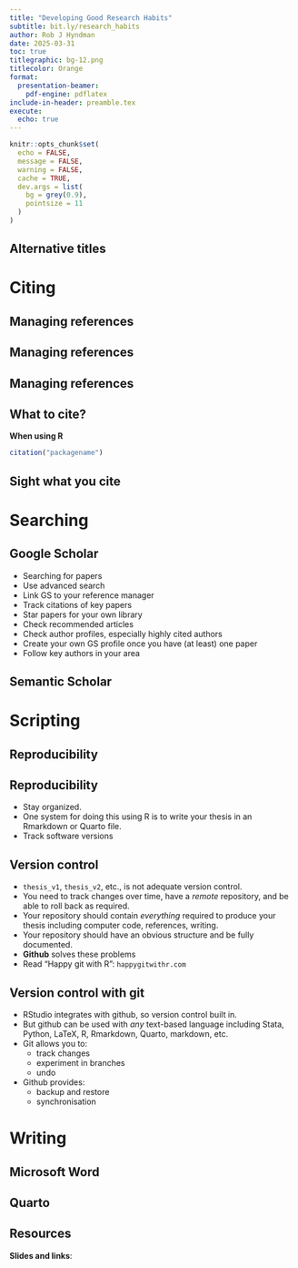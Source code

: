 ```yaml
---
title: "Developing Good Research Habits"
subtitle: bit.ly/research_habits
author: Rob J Hyndman
date: 2025-03-31
toc: true
titlegraphic: bg-12.png
titlecolor: Orange
format:
  presentation-beamer:
    pdf-engine: pdflatex
include-in-header: preamble.tex
execute:
  echo: true
---
```


```r
knitr::opts_chunk$set(
  echo = FALSE,
  message = FALSE,
  warning = FALSE,
  cache = TRUE,
  dev.args = list(
    bg = grey(0.9),
    pointsize = 11
  )
)
```

## Alternative titles

\begin{textblock}{7.7}(0.6,1.7)
\begin{block}{}
There's more to being a researcher than writing a thesis
\end{block}
\only<2->{\begin{block}{}
What you should know but probably don't
\end{block}}
\only<3->{\begin{block}{}
Listen up, young padawans
\end{block}}
\end{textblock}

\only<3>{\placefig{9}{1.1}{width=7cm}{yoda}}

# Citing


## Managing references

\placefig{8.7}{2.6}{width=6.1cm}{Zotero}

\begin{textblock}{7.}(.4,0.95)
\begin{alertblock}{Zotero\phantom{y}}\fontsize{12}{12}\sf
\begin{itemize}\itemsep=1.mm
\item[\textcolor{white}{\ding{229}}] Free and on all operating systems
\item[\textcolor{white}{\ding{229}}] Web-version and local version synced
\item[\textcolor{white}{\ding{229}}] Browser extension for adding papers/books
\item[\textcolor{white}{\ding{229}}] Attach notes and annotations to papers.
\item[\textcolor{white}{\ding{229}}] Works with Word, LibreOffice or LaTeX.
\item[\textcolor{white}{\ding{229}}] Generate bibliography automatically
\item[\textcolor{white}{\ding{229}}] Handles all formatting for you.
\end{itemize}
\end{alertblock}
\end{textblock}

\begin{textblock}{7.7}(7.9,6.5)\fontsize{12}{13}\sf
\begin{block}{To install:}
\begin{itemize}
\item Set up account at \url{www.zotero.org}
\item Download from \url{www.zotero.org}
\end{itemize}
\end{block}
\end{textblock}\vspace*{10cm}

## Managing references

\placefig{9.2}{1.25}{width=5.3cm}{Mendeley}

\begin{textblock}{7.}(.4,0.95)
\begin{alertblock}{Mendeley}\fontsize{12}{12}\sf
\begin{itemize}\itemsep=1.mm
\item[\textcolor{white}{\ding{229}}] Free and on all operating systems
\item[\textcolor{white}{\ding{229}}] Web-version and local version synced
\item[\textcolor{white}{\ding{229}}] Browser extension for adding papers/books
\item[\textcolor{white}{\ding{229}}] Attach notes and annotations to papers.
\item[\textcolor{white}{\ding{229}}] Works with Word, LibreOffice or LaTeX.
\item[\textcolor{white}{\ding{229}}] Generate bibliography automatically
\item[\textcolor{white}{\ding{229}}] Handles all formatting for you.
\end{itemize}
\end{alertblock}
\end{textblock}

\begin{textblock}{7.7}(7.9,6.5)\fontsize{12}{13}\sf
\begin{block}{To install:}
\begin{itemize}
\item Set up account at \url{mendeley.com}
\item Download from \url{mendeley.com}
\end{itemize}
\end{block}
\end{textblock}\vspace*{10cm}

## Managing references

\placefig{8.7}{2}{width=6.1cm}{Paperpile}

\begin{textblock}{7.}(.4,0.95)
\begin{alertblock}{Paperpile}\fontsize{12}{12}\sf
\begin{itemize}\itemsep=2.mm
\item[\textcolor{white}{\ding{229}}] \$3 per month and runs on Google Chrome
\item[\textcolor{white}{\ding{229}}] Papers stored on Google Drive
\item[\textcolor{white}{\ding{229}}] Browser extension for adding papers/books
\item[\textcolor{white}{\ding{229}}] Works with Google Docs or LaTeX.
\item[\textcolor{white}{\ding{229}}] Generate bibliography automatically
\item[\textcolor{white}{\ding{229}}] Handles all formatting for you.
\item[\textcolor{white}{\ding{229}}] Amazingly fast
\end{itemize}
\end{alertblock}
\end{textblock}

\begin{textblock}{7.7}(7.9,6.2)\fontsize{12}{13}\sf
\begin{block}{To install:}
\begin{itemize}
\item Set up account at \url{paperpile.com}
\item Download Google chrome browser extension
\end{itemize}
\end{block}
\end{textblock}\vspace*{10cm}

## What to cite?

\placefig{6.7}{0.}{width=9.35cm}{pileofbooks}\vspace*{0.6cm}

\begin{textblock}{6.5}(0,1.5)
\begin{itemize}\parskip=0cm
\item Cite what is important.
\item Cite (only) what is relevant.
%\item  Cite papers from the journal you intend to submit to.
\item  Avoid lists of gratuitous references.
\item  Include proper citations for all packages and software you use.
\end{itemize}
\end{textblock}\pause

\vspace*{5.2cm}

**When using R**

```r
citation("packagename")
```

## Sight what you cite

\placefig{10.4}{5.4}{width=5.4cm}{bibliography}\vspace*{0.6cm}\vspace*{-0.4cm}
\begin{textblock}{14}(0.2,1.3)
\begin{itemize}\tightlist
\item Every article cited should be sighted, \& preferably read.
 \item  At the very least, check that the article cited really does say what you think it says.
 \item  Type the reference information yourself.
 \item  Don’t just cite what other people say about citations.
 \item  Store accurate reference info from the start.
 \item  Give credit where it is due.

 \only<2>{\vspace*{0.2cm}
   \begin{itemize}\tightlist
   \item Diebold did not invent PITs.
   \item Hyndman did not invent\newline exponential smoothing or\newline ARIMA models.
   \end{itemize}}
\end{itemize}
\end{textblock}

# Searching

## Google Scholar

 * Searching for papers
 * Use advanced search
 * Link GS to your reference manager
 * Track citations of key papers
 * Star papers for your own library
 * Check recommended articles
 * Check author profiles, especially highly cited authors
 * Create your own GS profile once you have (at least) one paper
 * Follow key authors in your area

## Semantic Scholar

\fullwidth{semantic-scholar.png}

# Scripting

## Reproducibility

\begin{textblock}{8.6}(1,1)\fontsize{14}{15}\sf
\begin{block}{Not reproducible:}
\begin{itemize}\tightlist
\item Data edited in a spreadsheet
\item Click and point analysis
\item Copy and paste graphs and tables
\item Tables typed by hand
\end{itemize}
\end{block}
\begin{alertblock}{Reproducible}
\begin{itemize}\tightlist
\item All data edits scripted
\item All analysis scripted
\item Graphs and tables automatically pulled in to the thesis
\item Tables generated with scripts
\end{itemize}
\end{alertblock}
\end{textblock}

\placefig{10.7}{0}{width=5.35cm}{2g9914}

## Reproducibility

\begin{block}{}
Someone should be able to reproduce your thesis without having to guess what software you had installed, what versions, which files do what, etc.
\end{block}\vspace*{-0.2cm}\pause

 * Stay organized.
 * One system for doing this using R is to write your thesis in an Rmarkdown or Quarto file.
 * Track software versions

## Version control
\fontsize{13}{15}\sf

 * `thesis_v1`, `thesis_v2`, etc., is not adequate version control.
 * You need to track changes over time, have a *remote* repository, and be able to roll back as required.
 * Your repository should contain *everything* required to produce your thesis including computer code, references, writing.
 * Your repository should have an obvious structure and be fully documented.
 * **Github** solves these problems
 * Read "Happy git with R": `happygitwithr.com`

\placefig{13}{5.8}{width=1.5cm}{github-mark}
\placefig{11.5}{7.2}{width=4.2cm}{github}


## Version control with git

 * RStudio integrates with github, so version control built in.
 * But github can be used with *any* text-based language including Stata, Python, LaTeX, R, Rmarkdown, Quarto, markdown, etc.
 * Git allows you to:
     - track changes
     - experiment in branches
     - undo
 * Github provides:
    - backup and restore
    - synchronisation

\placefig{13}{5.8}{width=1.5cm}{github-mark}
\placefig{11.5}{7.2}{width=4.2cm}{github}

<!-- ## Some rules for good graphics
\fontsize{14}{16}\sf

1. Design graphics to highlight comparisons you want the reader to make.
1. Choose scales to facilitate comparisons.
1. Use a sensible aspect ratio. width:height of about 1.6, unless axes are on the same scale.
1. Prepare graphics in final aspect ratio. Distorted fonts look awful.
1. Use vector graphics such as eps or pdf.
1. Clear labels and detailed captions.
1. Avoid cluttered legends.
1. Specify units.
1. Label axes.
 -->

# Writing

## Microsoft Word

\placefig{4.1}{1.1}{width=11.9cm}{problems}

\only<2>{
  \begin{textblock}{9}(0.2,1.)
  \begin{block}{}
  \begin{itemize}\tightlist
  \item Impossible to do proper version control
  \item Poor formatting of equations
  \item Impossible to make reproducible
  \item More difficult to automate cross-referencing, numbering
  \item Files more likely to be corrupted
  \end{itemize}\end{block}\end{textblock}}

##

\placefig{1.3}{1.1}{width=3cm}{latex_logo}

\begin{textblock}{7.8}(7.6,.5)\fontsize{13}{13}\sf
\begin{alertblock}{Document processing}
\begin{itemize}\itemsep=1.mm
\item[\textcolor{white}{\ding{229}}] Free and open-source
\item[\textcolor{white}{\ding{229}}] Available on all operating systems
\item[\textcolor{white}{\ding{229}}] Used by every mathematical publisher
\item[\textcolor{white}{\ding{229}}] Separate content from style
\item[\textcolor{white}{\ding{229}}] Format complex equations
\item[\textcolor{white}{\ding{229}}] Automatic numbering
\item[\textcolor{white}{\ding{229}}] Automatic bibliography
\item[\textcolor{white}{\ding{229}}] Almost every language
\end{itemize}
\end{alertblock}
\end{textblock}

\begin{textblock}{5.5}(.7,3.5)
\begin{block}{To install:}
\begin{itemize}
\item Download MikTeX, MacTeX or TeXlive.
\item Download TeXStudio from \url{https://www.texstudio.org/}
\end{itemize}
\end{block}
\end{textblock}

## Quarto

\begin{textblock}{9}(6.2,1.5)
\begin{alertblock}{Quarto}
\begin{itemize}\itemsep=1.5mm
\item[\textcolor{white}{\ding{229}}] Combines R, Python  and LaTeX into one system
\item[\textcolor{white}{\ding{229}}] Reproducible research
\item[\textcolor{white}{\ding{229}}] Monash Thesis Template via\\
\texttt{https://github.com/quarto-monash/thesis}
\item[\textcolor{white}{\ding{229}}] Useful for assignments too
\item[\textcolor{white}{\ding{229}}] See \url{quarto.org} for help
\end{itemize}
\end{alertblock}
\end{textblock}

\begin{textblock}{5}(.6,1.3)
\begin{block}{}
\includegraphics[width=5cm]{quarto-thesis}
\end{block}
\end{textblock}

<!--
## Plagiarism

\placefig{1.4}{1.35}{width=11.4cm, trim=0 3 0 0, clip=true}{plagiarism}\vspace*{5.8cm}

 * Never plagiarise from other papers — not even sentence fragments. Use your own words.

## Words to avoid

**According to Andrew Gelman**

 * Note that
 * Interestingly
 * It is interesting to note that
 * Obviously
 * It is clear that
 * very
 * quite
 * of course
 * Notice that

## Writing an abstract
\fontsize{15}{19}\sf

 1. What did you do?
 2. Why did you do it? What question were you trying to answer?
 3. How did you do it? State your methods.
 4. What did you learn? State your major results.
 5. Why does it matter? Point out at least one significant implication.

## Writing an abstract

\placefig{0.6}{1.3}{width=11.5cm}{WCH_title}
\placefig{0.6}{4.5}{width=11.5cm}{WCH_abstract}

## Writing an abstract

\begin{textblock}{5}(0,1.4)\fontsize{12}{15}\sf
\begin{enumerate}\tightlist
\item What did you do?
 \item Why did you do it? What question were you trying to answer?
 \item How did you do it? State your methods.
 \item What did you learn? State your major results.
 \item Why does it matter? Point out at least one significant implication.
\end{enumerate}
\end{textblock}

\placefig{5.35}{0.0}{height=9.5cm,width=11.5cm}{roy_abstract}

## Writing an abstract

 * Should be a stand-alone summary. It is the only thing most people will read.
 * No references or citations.
 * Write in the past tense.
 * Be explicit, precise and concise.
 * Stick to a single paragraph.
 * Restrict background information to a sentence or two at most.
 * Make sure that your abstract is consistent with what you reported in the thesis.
 * Write the abstract last
 -->
<!--
## How to write a lot
\placefig{6.8}{0}{width=6.3cm, height=9.6cm}{htwal}
\begin{textblock}{6.5}(0,1.4)
\begin{itemize}\itemsep=0cm\parskip=0.1cm
\item Block out a regular writing time (e.g., 1 hour every morning).
\item Write something every day.
\item Set a word or paragraph goal for each session.
\item Practice makes \st{perfect} better.
\item Writing clarifies thinking.
\item Build on a scaffold.
\end{itemize}
\end{textblock}
 -->

## Resources

\fontsize{20}{36}\sf

**Slides and links**:

\begin{alertblock}{}
\centerline{\Large\bf\url{bit.ly/research_habits}}
\end{alertblock}